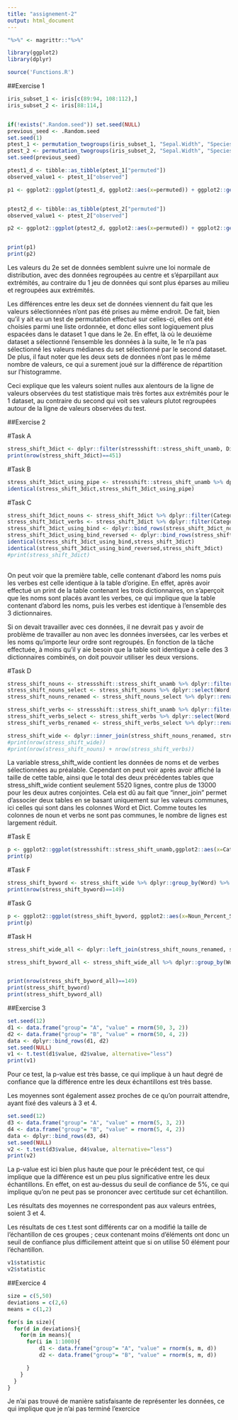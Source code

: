 ```yaml
---
title: "assignement-2"
output: html_document
---
```

```r
"%>%" <- magrittr::"%>%"
```

```r
library(ggplot2)
library(dplyr)
```


```r
source('Functions.R')

```



##Exercise 1

```r
iris_subset_1 <- iris[c(89:94, 108:112),]
iris_subset_2 <- iris[88:114,]


if(!exists(".Random.seed")) set.seed(NULL)
previous_seed <- .Random.seed
set.seed(1)
ptest_1 <- permutation_twogroups(iris_subset_1, "Sepal.Width", "Species", "versicolor","virginica", difference_in_medians)
ptest_2 <- permutation_twogroups(iris_subset_2, "Sepal.Width", "Species", "versicolor","virginica", difference_in_medians)
set.seed(previous_seed)

```


```r

ptest1_d <- tibble::as_tibble(ptest_1["permuted"])
observed_value1 <- ptest_1["observed"]

p1 <- ggplot2::ggplot(ptest1_d, ggplot2::aes(x=permuted)) + ggplot2::geom_histogram(binwidth=.025, color = "chartreuse4", fill = "deepskyblue3") + ggplot2::labs(title="Histogram of observed value and permuted values, iris_subset1", x="permuted values", y="observed values") + ggplot2::geom_vline(ggplot2::aes(xintercept=unlist(observed_value)))


ptest2_d <- tibble::as_tibble(ptest_2["permuted"])
observed_value1 <- ptest_2["observed"]

p2 <- ggplot2::ggplot(ptest2_d, ggplot2::aes(x=permuted)) + ggplot2::geom_histogram(binwidth=.025, color = "chartreuse4", fill = "deepskyblue3") + ggplot2::labs(title="Histogram of observed value and permuted values, iris_subset2", x="permuted values", y="observed values") + ggplot2::geom_vline(ggplot2::aes(xintercept=unlist(observed_value)))


print(p1)
print(p2)

```

Les valeurs du 2e set de données semblent suivre une loi normale de distribution, avec des données regroupées au centre et s'éparpillant aux extrémités, au contraire du 1 jeu de données qui sont plus éparses au milieu et regroupées aux extrémités.

Les différences entre les deux set de données viennent du fait que les valeurs sélectionnées n'ont pas été prises au même endroit. De fait, bien qu'il y ait eu un test de permutation effectué sur celles-ci, elles ont été choisies parmi une liste ordonnée, et donc elles sont logiquement plus espacées dans le dataset 1 que dans le 2e. En effet, là où le deuxième dataset a sélectionné l'ensemble les données à la suite, le 1e n'a pas sélectionné les valeurs médianes du set sélectionné par le second dataset. De plus, il faut noter que les deux sets de données n'ont pas le même nombre de valeurs, ce qui a surement joué sur la différence de répartition sur l'histogramme.

Ceci explique que les valeurs soient nulles aux alentours de la ligne de valeurs observées du test statistique mais très fortes aux extrémités pour le 1 dataset, au contraire du second qui voit ses valeurs plutot regroupées autour de la ligne de valeurs observées du test.


##Exercise 2

#Task A
```r
stress_shift_3dict <- dplyr::filter(stressshift::stress_shift_unamb, Dict=="W1802" | Dict=="J1917" | Dict=="C1687")
print(nrow(stress_shift_3dict)==451)

```

#Task B
```r
stress_shift_3dict_using_pipe <- stressshift::stress_shift_unamb %>% dplyr::filter(Dict=="W1802" | Dict=="J1917" | Dict=="C1687")
identical(stress_shift_3dict,stress_shift_3dict_using_pipe)
```

#Task C
```r
stress_shift_3dict_nouns <- stress_shift_3dict %>% dplyr::filter(Category=="Noun")
stress_shift_3dict_verbs <- stress_shift_3dict %>% dplyr::filter(Category=="Verb")
stress_shift_3dict_using_bind <- dplyr::bind_rows(stress_shift_3dict_nouns,stress_shift_3dict_verbs)
stress_shift_3dict_using_bind_reversed <- dplyr::bind_rows(stress_shift_3dict_verbs,stress_shift_3dict_nouns)
identical(stress_shift_3dict_using_bind,stress_shift_3dict)
identical(stress_shift_3dict_using_bind_reversed,stress_shift_3dict)
#print(stress_shift_3dict)
  
```

On peut voir que la première table, celle contenant d'abord les noms puis les verbes est celle identique à la table d'origine. En effet, après avoir effectué un print de la table contenant les trois dictionnaires, on s'aperçoit que les noms sont placés avant les verbes, ce qui implique que la table contenant d'abord les noms, puis les verbes est identique à l'ensemble des 3 dictionnaires.

Si on devait travailler avec ces données, il ne devrait pas y avoir de problème de travailler au non avec les données inversées, car les verbes et les noms qu'importe leur ordre sont regroupés. En fonction de la tâche effectuée, à moins qu'il y aie besoin que la table soit identique à celle des 3 dictionnaires combinés, on doit pouvoir utiliser les deux versions.


#Task D

```r
stress_shift_nouns <- stressshift::stress_shift_unamb %>% dplyr::filter(Category=="Noun")
stress_shift_nouns_select <- stress_shift_nouns %>% dplyr::select(Word, Dict, Syllable)
stress_shift_nouns_renamed <- stress_shift_nouns_select %>% dplyr::rename(Syllable_Noun = Syllable)

stress_shift_verbs <- stressshift::stress_shift_unamb %>% dplyr::filter(Category=="Verb")
stress_shift_verbs_select <- stress_shift_verbs %>% dplyr::select(Word, Dict, Syllable)
stress_shift_verbs_renamed <- stress_shift_verbs_select %>% dplyr::rename(Syllable_Verb= Syllable)

stress_shift_wide <- dplyr::inner_join(stress_shift_nouns_renamed, stress_shift_verbs_renamed)
#print(nrow(stress_shift_wide))
#print(nrow(stress_shift_nouns) + nrow(stress_shift_verbs))
```

La variable stress_shift_wide contient les données de noms et de verbes sélectionnées au préalable. Cependant on peut voir après avoir affiché la taille de cette table, ainsi que le total des deux précédentes tables que stress_shift_wide contient seulement 5520 lignes, contre plus de 13000 pour les deux autres conjointes. Cela est dû au fait que "inner_join" permet d'associer deux tables en se basant uniquement sur les valeurs communes, ici celles qui sont dans les colonnes Word et Dict. Comme toutes les colonnes de noun et verbs ne sont pas communes, le nombre de lignes est largement réduit.


#Task E

```r
p <- ggplot2::ggplot(stressshift::stress_shift_unamb,ggplot2::aes(x=Category, fill=Syllable)) + ggplot2::geom_bar(colour = "chartreuse4")
print(p)
```

#Task F

```r
stress_shift_byword <- stress_shift_wide %>% dplyr::group_by(Word) %>% dplyr::summarise(Noun_Percent_Syll_1 = (sum(Syllable_Noun=="Syllable 1")/n())*100, Verb_Percent_Syll_1 = (sum(Syllable_Verb=="Syllable 1")/n())*100)
print(nrow(stress_shift_byword)==149)
```


#Task G

```r
p <- ggplot2::ggplot(stress_shift_byword, ggplot2::aes(x=Noun_Percent_Syll_1, y=Verb_Percent_Syll_1)) + ggplot2::geom_point(shape=1, colour="deepskyblue3")  
print(p)
```


#Task H

```r
stress_shift_wide_all <- dplyr::left_join(stress_shift_nouns_renamed, stress_shift_verbs_renamed)

stress_shift_byword_all <- stress_shift_wide_all %>% dplyr::group_by(Word) %>% dplyr::summarise(Noun_Percent_Syll_1 = (sum(Syllable_Noun=="Syllable 1")/n())*100, Verb_Percent_Syll_1=  (sum(Syllable_Verb=="Syllable 1")/n())*100)


print(nrow(stress_shift_byword_all)==149)
print(stress_shift_byword) 
print(stress_shift_byword_all)
```


##Exercise 3

```r
set.seed(12)
d1 <- data.frame("group"= "A", "value" = rnorm(50, 3, 2))
d2 <- data.frame("group"= "B", "value" = rnorm(50, 4, 2))
data <- dplyr::bind_rows(d1, d2)
set.seed(NULL)
v1 <- t.test(d1$value, d2$value, alternative="less")
print(v1)
```

Pour ce test, la p-value est très basse, ce qui implique à un haut degré de confiance que la différence entre les deux échantillons est très basse.

Les moyennes sont également assez proches de ce qu'on pourrait attendre, ayant fixé des valeurs à 3 et 4.

```r
set.seed(12)
d3 <- data.frame("group"= "A", "value" = rnorm(5, 3, 2))
d4 <- data.frame("group"= "B", "value" = rnorm(5, 4, 2))
data <- dplyr::bind_rows(d3, d4)
set.seed(NULL)
v2 <- t.test(d3$value, d4$value, alternative="less")
print(v2)
```

La p-value est ici bien plus haute que pour le précédent test, ce qui implique que la différence est un peu plus significative entre les deux échantillons. En effet, on est au-dessus du seuil de confiance de 5%, ce qui implique qu'on ne peut pas se prononcer avec certitude sur cet échantillon.

Les résultats des moyennes ne correspondent pas aux valeurs entrées, soient 3 et 4.



Les résultats de ces t.test sont différents car on a modifié la taille de l'échantillon de ces groupes ; ceux contenant moins d'éléments ont donc un seuil de confiance plus difficilement atteint que si on utilise 50 élément pour l'échantillon.


```r
v1$statistic
v2$statistic
```


##Exercice 4

```r
size = c(5,50)
deviations = c(2,6)
means = c(1,2)

for(s in size){
  for(d in deviations){
    for(m in means){
      for(i in 1:1000){
          d1 <- data.frame("group"= "A", "value" = rnorm(s, m, d))
          d2 <- data.frame("group"= "B", "value" = rnorm(s, m, d))

      }
    }
  }
}


```



Je n'ai pas trouvé de manière satisfaisante de représenter les données, ce qui implique que je n'ai pas terminé l'exercice






